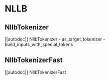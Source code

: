 <!--Copyright 2020 The HuggingFace Team. All rights reserved.

Licensed under the Apache License, Version 2.0 (the "License"); you may not use this file except in compliance with
the License. You may obtain a copy of the License at

http://www.apache.org/licenses/LICENSE-2.0

Unless required by applicable law or agreed to in writing, software distributed under the License is distributed on
an "AS IS" BASIS, WITHOUT WARRANTIES OR CONDITIONS OF ANY KIND, either express or implied. See the License for the
specific language governing permissions and limitations under the License.
-->

# NLLB

## NllbTokenizer

[[autodoc]] NllbTokenizer
    - as_target_tokenizer
    - build_inputs_with_special_tokens

## NllbTokenizerFast

[[autodoc]] NllbTokenizerFast
